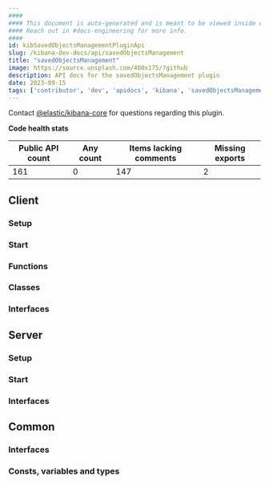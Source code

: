 ```yaml
---
####
#### This document is auto-generated and is meant to be viewed inside our experimental, new docs system.
#### Reach out in #docs-engineering for more info.
####
id: kibSavedObjectsManagementPluginApi
slug: /kibana-dev-docs/api/savedObjectsManagement
title: "savedObjectsManagement"
image: https://source.unsplash.com/400x175/?github
description: API docs for the savedObjectsManagement plugin
date: 2023-09-15
tags: ['contributor', 'dev', 'apidocs', 'kibana', 'savedObjectsManagement']
---
```




Contact [@elastic/kibana-core](https://github.com/orgs/elastic/teams/kibana-core) for questions regarding this plugin.

**Code health stats**

| Public API count  | Any count | Items lacking comments | Missing exports |
|-------------------|-----------|------------------------|-----------------|
| 161 | 0 | 147 | 2 |

## Client

### Setup
<DocDefinitionList data={[savedObjectsManagementObj.client.setup]}/>

### Start
<DocDefinitionList data={[savedObjectsManagementObj.client.start]}/>

### Functions
<DocDefinitionList data={savedObjectsManagementObj.client.functions}/>

### Classes
<DocDefinitionList data={savedObjectsManagementObj.client.classes}/>

### Interfaces
<DocDefinitionList data={savedObjectsManagementObj.client.interfaces}/>

## Server

### Setup
<DocDefinitionList data={[savedObjectsManagementObj.server.setup]}/>

### Start
<DocDefinitionList data={[savedObjectsManagementObj.server.start]}/>

### Interfaces
<DocDefinitionList data={savedObjectsManagementObj.server.interfaces}/>

## Common

### Interfaces
<DocDefinitionList data={savedObjectsManagementObj.common.interfaces}/>

### Consts, variables and types
<DocDefinitionList data={savedObjectsManagementObj.common.misc}/>

